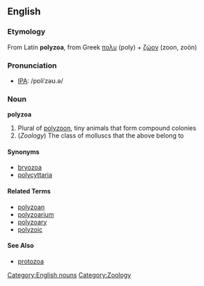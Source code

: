 ==English==
===Etymology===
From Latin '''polyzoa''', from Greek [[πολυ]] (poly) + [[ζώον]] (zoon, zoön)

===Pronunciation===
* [[Wiktionary:Pronunciation_key|IPA]]: /pɒliˈzəʊ.ə/

===Noun===
'''polyzoa'''
# Plural of [[polyzoon]], tiny animals that form compound colonies
# (''Zoology'') The class of molluscs that the above belong to

====Synonyms====
* [[bryozoa]]
* [[polycyttaria]]

====Related Terms====
* [[polyzoan]]
* [[polyzoarium]]
* [[polyzoary]]
* [[polyzoic]]

====See Also====
* [[protozoa]]

[[Category:English nouns]][[Category:Zoology]]
